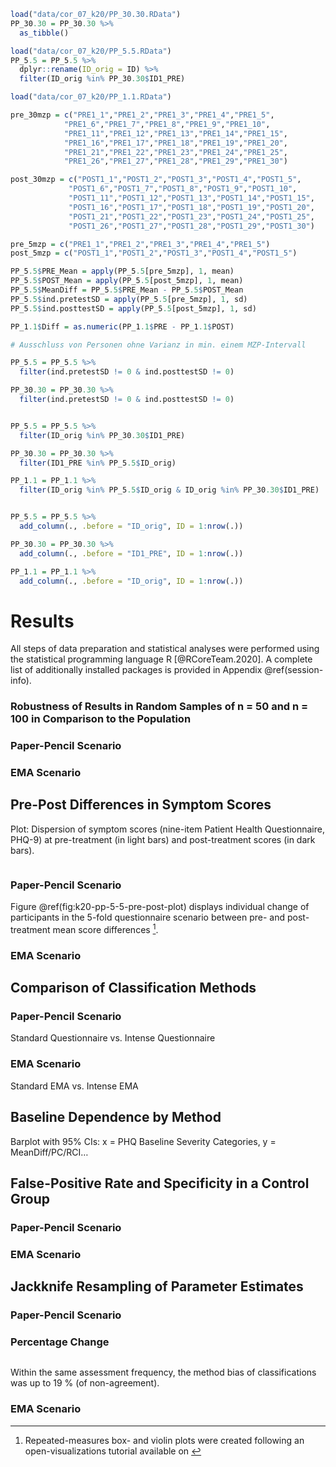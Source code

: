 <!-- Required to number equations in HTML files -->
<script type="text/x-mathjax-config">
MathJax.Hub.Config({
  TeX: { equationNumbers: { autoNumber: "AMS" } }
});
</script>

<!--
```r
#knitr::purl("PP_Stichprobenvergleiche_d0.92.Rmd", output = "PP_Stichprobenvergleiche_d0.92.R", documentation = 2)

#knitr::read_chunk("PP_Stichprobenvergleiche_d0.92.R")
```
-->

```r
load("data/cor_07_k20/PP_30.30.RData")
PP_30.30 = PP_30.30 %>%
  as_tibble()

load("data/cor_07_k20/PP_5.5.RData")
PP_5.5 = PP_5.5 %>% 
  dplyr::rename(ID_orig = ID) %>% 
  filter(ID_orig %in% PP_30.30$ID1_PRE)

load("data/cor_07_k20/PP_1.1.RData")

pre_30mzp = c("PRE1_1","PRE1_2","PRE1_3","PRE1_4","PRE1_5",
            "PRE1_6","PRE1_7","PRE1_8","PRE1_9","PRE1_10",
            "PRE1_11","PRE1_12","PRE1_13","PRE1_14","PRE1_15",
            "PRE1_16","PRE1_17","PRE1_18","PRE1_19","PRE1_20",
            "PRE1_21","PRE1_22","PRE1_23","PRE1_24","PRE1_25",
            "PRE1_26","PRE1_27","PRE1_28","PRE1_29","PRE1_30")

post_30mzp = c("POST1_1","POST1_2","POST1_3","POST1_4","POST1_5",
             "POST1_6","POST1_7","POST1_8","POST1_9","POST1_10",
             "POST1_11","POST1_12","POST1_13","POST1_14","POST1_15",
             "POST1_16","POST1_17","POST1_18","POST1_19","POST1_20",
             "POST1_21","POST1_22","POST1_23","POST1_24","POST1_25",
             "POST1_26","POST1_27","POST1_28","POST1_29","POST1_30")

pre_5mzp = c("PRE1_1","PRE1_2","PRE1_3","PRE1_4","PRE1_5")
post_5mzp = c("POST1_1","POST1_2","POST1_3","POST1_4","POST1_5")

PP_5.5$PRE_Mean = apply(PP_5.5[pre_5mzp], 1, mean)
PP_5.5$POST_Mean = apply(PP_5.5[post_5mzp], 1, mean)
PP_5.5$MeanDiff = PP_5.5$PRE_Mean - PP_5.5$POST_Mean
PP_5.5$ind.pretestSD = apply(PP_5.5[pre_5mzp], 1, sd)
PP_5.5$ind.posttestSD = apply(PP_5.5[post_5mzp], 1, sd)

PP_1.1$Diff = as.numeric(PP_1.1$PRE - PP_1.1$POST)

# Ausschluss von Personen ohne Varianz in min. einem MZP-Intervall

PP_5.5 = PP_5.5 %>% 
  filter(ind.pretestSD != 0 & ind.posttestSD != 0)

PP_30.30 = PP_30.30 %>% 
  filter(ind.pretestSD != 0 & ind.posttestSD != 0)


PP_5.5 = PP_5.5 %>% 
  filter(ID_orig %in% PP_30.30$ID1_PRE)

PP_30.30 = PP_30.30 %>% 
  filter(ID1_PRE %in% PP_5.5$ID_orig)

PP_1.1 = PP_1.1 %>% 
  filter(ID_orig %in% PP_5.5$ID_orig & ID_orig %in% PP_30.30$ID1_PRE)


PP_5.5 = PP_5.5 %>% 
  add_column(., .before = "ID_orig", ID = 1:nrow(.))

PP_30.30 = PP_30.30 %>% 
  add_column(., .before = "ID1_PRE", ID = 1:nrow(.))

PP_1.1 = PP_1.1 %>% 
  add_column(., .before = "ID_orig", ID = 1:nrow(.))
```


# Results {#results}


All steps of data preparation and statistical analyses were performed using the statistical programming language R [@RCoreTeam.2020]. A complete list of additionally installed packages is provided in Appendix \@ref(session-info).


### Robustness of Results in Random Samples of n = 50 and n = 100 in Comparison to the Population





### Paper-Pencil Scenario




### EMA Scenario






## Pre-Post Differences in Symptom Scores


Plot: Dispersion of symptom scores (nine-item Patient Health Questionnaire, PHQ-9) at pre-treatment (in light bars) and post-treatment scores (in dark bars).



```r

```





### Paper-Pencil Scenario




\begin{figure}
\caption{\textit{Individual Mean Differences in PHQ-9 Scores Between 5-Fold Pre-Treatment and Post-Treatment Intervals in a Simulated Standard-Questionnaire Scenario}}\label{fig:k20-pp-5-5-pre-post-plot}
\includegraphics[width=0.75\linewidth]{data/Time Series Dataframes/k20_PP_5.5_Pre-Post_Box_Violin_Mean+CI} \hfill{}
\end{figure}


\par
Figure \@ref(fig:k20-pp-5-5-pre-post-plot) displays individual change of participants in the 5-fold questionnaire scenario between pre- and post-treatment mean score differences ^[Repeated-measures box- and violin plots were created following an open-visualizations tutorial available on \url{https://jorvlan.github.io/publications/repmes_tutorial_R.pdf}].

<!--
- individual pre- and post-treatment interval means
- The average mean difference is given by the bold black line, being almost identical to the median mean difference shown in the box plots.
- Box plots show median pre- and post interval means
-->


\begin{figure}
\caption{\textit{Individual Mean Differences in PHQ-9 Scores Between 30-Fold Pre-Treatment and Post-Treatment Intervals in a Simulated Standard-Questionnaire Scenario}}\label{fig:k20-pp-30-30-pre-post-plot}
\includegraphics[width=0.75\linewidth]{data/Time Series Dataframes/k20_PP_30.30_Pre-Post_Box_Violin_Mean+CI} \hfill{}
\end{figure}




\begin{figure}
\caption{\textit{Individual PHQ-9 Score Differences Between Single Pre-Treatment and Post-Treatment Assessments in a Simulated Standard-Questionnaire Scenario}}\label{fig:k20-pp-1.1-pre-post-plot}
\includegraphics[width=0.75\linewidth]{data/Time Series Dataframes/k20_PP_1.1_Pre-Post_Box_Violin_Mean+CI} \hfill{}
\end{figure}




### EMA Scenario


\begin{figure}
\caption{\textit{Individual Mean Differences in PHQ-9 Scores Between 30-Fold Pre-Treatment and Post-Treatment Intervals in a Simulated EMA Scenario}}\label{fig:k20-ema-30-30-pre-post-plot}
\includegraphics[width=0.75\linewidth]{data/Time Series Dataframes/k20_EMA_30.30_Pre-Post_Box_Violin_Mean+CI} \hfill{}
\end{figure}



\begin{figure}
\caption{\textit{Individual Mean Differences in PHQ-9 Scores Between 5-Fold Pre-Treatment and Post-Treatment Random Windows in a Simulated EMA Scenario}}\label{fig:k20-ema-5-5-win-pre-post-plot}
\includegraphics[width=0.75\linewidth]{data/Time Series Dataframes/k20_EMA_5.5_Window_Pre-Post_Box_Violin_Mean+CI} \hfill{}
\end{figure}



\begin{figure}
\caption{\textit{Individual Mean Differences in PHQ-9 Scores Between 5-Fold Pre-Treatment and Post-Treatment Random Days in a Simulated EMA Scenario}}\label{fig:k20-ema-5-5-day-pre-post-plot}
\includegraphics[width=0.75\linewidth]{data/Time Series Dataframes/k20_EMA_5.5_Days_Pre-Post_Box_Violin_Mean+CI} \hfill{}
\end{figure}




## Comparison of Classification Methods


### Paper-Pencil Scenario

Standard Questionnaire vs. Intense Questionnaire


### EMA Scenario

Standard EMA vs. Intense EMA




## Baseline Dependence by Method


Barplot with 95% CIs: x = PHQ Baseline Severity Categories, y = MeanDiff/PC/RCI...




## False-Positive Rate and Specificity in a Control Group




### Paper-Pencil Scenario




### EMA Scenario






## Jackknife Resampling of Parameter Estimates



### Paper-Pencil Scenario


### Percentage Change

```r

```




Within the same assessment frequency, the method bias of classifications was up to 19 % (of non-agreement).






### EMA Scenario




